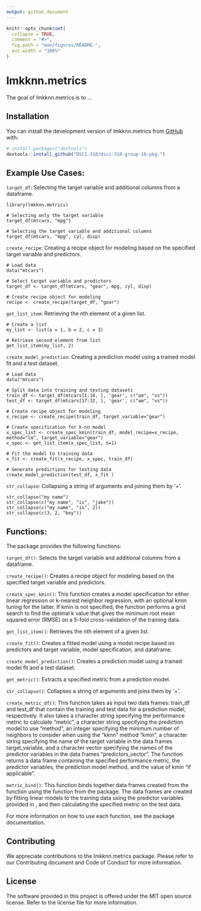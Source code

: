 ```yaml
---
output: github_document
---
```


<!-- README.md is generated from README.Rmd. Please edit that file -->

```r
knitr::opts_chunk$set(
  collapse = TRUE,
  comment = "#>",
  fig.path = "man/figures/README-",
  out.width = "100%"
)
```

# lmkknn.metrics

<!-- badges: start -->
<!-- badges: end -->

The goal of lmkknn.metrics is to ...

## Installation

You can install the development version of lmkknn.metrics from [GitHub](https://github.com/) with:

``` r
# install.packages("devtools")
devtools::install_github("DSCI-310/dsci-310-group-16-pkg.")
```

## Example Use Cases:

`target_df`: Selecting the target variable and additional columns from a dataframe.
```
library(lmkknn.metrics)

# Selecting only the target variable
target_df(mtcars, "mpg")

# Selecting the target variable and additional columns
target_df(mtcars, "mpg", cyl, disp)
```

`create_recipe`: Creating a recipe object for modeling based on the specified target variable and predictors.
```
# Load data
data("mtcars")

# Select target variable and predictors
target_df <- target_df(mtcars, "gear", mpg, cyl, disp)

# Create recipe object for modeling
recipe <- create_recipe(target_df, "gear")

```

`get_list_item`: Retrieving the nth element of a given list.
```
# Create a list
my_list <- list(a = 1, b = 2, c = 3)

# Retrieve second element from list
get_list_item(my_list, 2)

```

`create_model_prediction`: Creating a prediction model using a trained model fit and a test dataset.
```
# Load data
data("mtcars")

# Split data into training and testing datasets
train_df <- target_df(mtcars[1:16, ], 'gear', c("am", "vs"))
test_df <- target_df(mtcars[17:32, ], 'gear', c("am", "vs"))

# Create recipe object for modeling
x_recipe <- create_recipe(train_df, target_variable="gear")

# Create specification for k-nn model
x_spec_list <- create_spec_kmin(train_df, model_recipe=x_recipe, method="lm", target_variable="gear")
x_spec <- get_list_item(x_spec_list, n=1)

# Fit the model to training data
x_fit <- create_fit(x_recipe, x_spec, train_df)

# Generate predictions for testing data
create_model_prediction(test_df, x_fit )

```
`str_collapse`: Collapsing a string of arguments and joining them by '+'.
```
str_collapse("my name")
str_collapse(c("my name", "is", "jake"))
str_collapse(c("my name", "is", 2))
str_collapse(c(3, 2, "boy"))

```

## Functions:

The package provides the following functions:

`target_df()`: Selects the target variable and additional columns from a dataframe.

`create_recipe()`: Creates a recipe object for modeling based on the specified target variable and predictors.

`create_spec_kmin()`: This function creates a model specification for either linear regression or k-nearest neighbor regression, with an optional kmin tuning for the latter. If kmin is not specified, the function performs a grid search to find the optimal k value that gives the minimum root mean squared error (RMSE) on a 5-fold cross-validation of the training data.

`get_list_item()`: Retrieves the nth element of a given list.

`create_fit()`: Creates a fitted model using a model recipe based on predictors and target variable, model specification, and dataframe.

`create_model_prediction()`: Creates a prediction model using a trained model fit and a test dataset.

`get_metric()`: Extracts a specified metric from a prediction model.

`str_collapse()`: Collapses a string of arguments and joins them by '+'.

`create_metric_df()`: This function takes as input two data frames: train_df and test_df that contain the training and test data for a prediction model, respectively. It also takes a character string specifying the performance metric to calculate "metric", a character string specifying the prediction model to use "method", an integer specifying the minimum number of neighbors to consider when using the "kknn" method "kmin", a character string specifying the name of the target variable in the data frames target_variable, and a character vector specifying the names of the predictor variables in the data frames "predictors_vector". The function returns a data frame containing the specified performance metric, the predictor variables, the prediction model method, and the value of kmin "if applicable".

`metric_bind()`: This function binds together data frames created from the \code{create_metric_df()} function using the \code{rbindlist()} function from the \code{data.table} package. The data frames are created by fitting linear models to the training data using the predictor variables provided in \code{model_list}, and then calculating the specified metric on the test data.

For more information on how to use each function, see the package documentation.


## Contributing
We appreciate contributions to the lmkknn.metrics package. Please refer to our Contributing document and Code of Conduct for more information.

## License
The software provided in this project is offered under the MIT open source license. Refer to the license file for more information.
